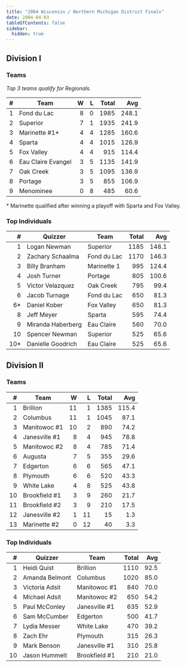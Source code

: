 ```yaml
---
title: "2004 Wisconsin / Northern Michigan District Finals"
date: 2004-04-03
tableOfContents: false
sidebar:
  hidden: true
---
```


## Division I

### Teams

*Top 3 teams qualify for Regionals.*

|    # | Team               |    W |    L | Total |   Avg |
| ---: | ------------------ | ---: | ---: | ----: | ----: |
|    1 | Fond du Lac        |    8 |    0 |  1985 | 248.1 |
|    2 | Superior           |    7 |    1 |  1935 | 241.9 |
|    3 | Marinette #1*      |    4 |    4 |  1285 | 160.6 |
|    4 | Sparta             |    4 |    4 |  1015 | 126.9 |
|    5 | Fox Valley         |    4 |    4 |   915 | 114.4 |
|    6 | Eau Claire Evangel |    3 |    5 |  1135 | 141.9 |
|    7 | Oak Creek          |    3 |    5 |  1095 | 136.9 |
|    8 | Portage            |    3 |    5 |   855 | 106.9 |
|    9 | Menominee          |    0 |    8 |   485 |  60.6 |

\* Marinette qualified after winning a playoff with Sparta and Fox Valley.

### Top Individuals

|    # | Quizzer           | Team        | Total |   Avg |
| ---: | ----------------- | ----------- | ----: | ----: |
|    1 | Logan Newman      | Superior    |  1185 | 148.1 |
|    2 | Zachary Schaalma  | Fond du Lac |  1170 | 146.3 |
|    3 | Billy Branham     | Marinette 1 |   995 | 124.4 |
|    4 | Josh Turner       | Portage     |   805 | 100.6 |
|    5 | Victor Velazquez  | Oak Creek   |   795 |  99.4 |
|    6 | Jacob Turnage     | Fond du Lac |   650 |  81.3 |
|   6* | Daniel Kober      | Fox Valley  |   650 |  81.3 |
|    8 | Jeff Meyer        | Sparta      |   595 |  74.4 |
|    9 | Miranda Haberberg | Eau Claire  |   560 |  70.0 |
|   10 | Spencer Newman    | Superior    |   525 |  65.6 |
|  10* | Danielle Goodrich | Eau Claire  |   525 |  65.6 |

## Division II

### Teams

|    # | Team          |    W |    L | Total |   Avg |
| ---: | ------------- | ---: | ---: | ----: | ----: |
|    1 | Brillion      |   11 |    1 |  1385 | 115.4 |
|    2 | Columbus      |   11 |    1 |  1045 |  87.1 |
|    3 | Manitowoc #1  |   10 |    2 |   890 |  74.2 |
|    4 | Janesville #1 |    8 |    4 |   945 |  78.8 |
|    5 | Manitowoc #2  |    8 |    4 |   785 |  71.4 |
|    6 | Augusta       |    7 |    5 |   355 |  29.6 |
|    7 | Edgerton      |    6 |    6 |   565 |  47.1 |
|    8 | Plymouth      |    6 |    6 |   520 |  43.3 |
|    9 | White Lake    |    4 |    8 |   525 |  43.8 |
|   10 | Brookfield #1 |    3 |    9 |   260 |  21.7 |
|   11 | Brookfield #2 |    3 |    9 |   210 |  17.5 |
|   12 | Janesville #2 |    1 |   11 |    15 |   1.3 |
|   13 | Marinette #2  |    0 |   12 |    40 |   3.3 |

### Top Individuals

|    # | Quizzer        | Team          | Total |  Avg |
| ---: | -------------- | ------------- | ----: | ---: |
|    1 | Heidi Quist    | Brillion      |  1110 | 92.5 |
|    2 | Amanda Belmont | Columbus      |  1020 | 85.0 |
|    3 | Victoria Adsit | Manitowoc #1  |   840 | 70.0 |
|    4 | Michael Adsit  | Manitowoc #2  |   650 | 54.2 |
|    5 | Paul McConley  | Janesville #1 |   635 | 52.9 |
|    6 | Sam McCumber   | Edgerton      |   500 | 41.7 |
|    7 | Lydia Messer   | White Lake    |   470 | 39.2 |
|    8 | Zach Ehr       | Plymouth      |   315 | 26.3 |
|    9 | Mark Benson    | Janesville #1 |   310 | 25.8 |
|   10 | Jason Hummelt  | Brookfield #1 |   210 | 21.0 |

